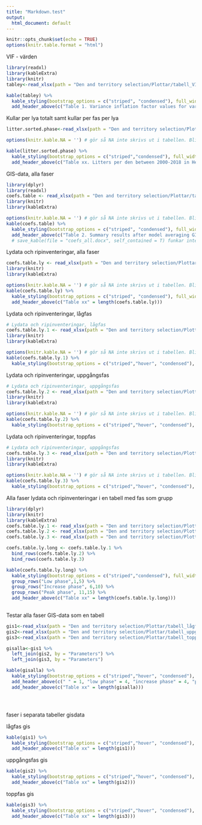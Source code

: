 ```yaml
---
title: "Markdown.test"
output:
  html_document: default
---
```


```r
knitr::opts_chunk$set(echo = TRUE)
options(knitr.table.format = "html")
```
VIF - värden
```r

library(readxl)
library(kableExtra)
library(knitr)
tabley<-read_xlsx(path = "Den and territory selection/Plottar/tabell_VIF-värden_GISdata.xlsx")

kable(tabley) %>%
  kable_styling(bootstrap_options = c("striped", "condensed"), full_width = F, position = "center") %>% 
  add_header_above(c("Table 1. Variance inflation factor values for variables included in the global model" = length(tabley)))

```

Kullar per lya totalt samt kullar per fas per lya

```r
litter.sorted.phase<-read_xlsx(path = "Den and territory selection/Plottar/kullar.totalt.per.lya.kärnlyor.xlsx") 

options(knitr.kable.NA = '') # gör så NA inte skrivs ut i tabellen. Blir blanksteg istället

kable(litter.sorted.phase) %>%
  kable_styling(bootstrap_options = c("striped","condensed"), full_width = F, position = "center") %>% 
  add_header_above(c("Table xx. Litters per den between 2000-2018 in Helags" = length(litter.sorted.phase)))
```

GIS-data, alla faser
```r
library(dplyr)
library(readxl)
coefs.table <- read_xlsx(path = "Den and territory selection/Plottar/tabell_alla_faser.xlsx") # nu funkar det. Man måste läsa in dataramen direkt i markdown. Man kan inte plocka den från environment
library(knitr)
library(kableExtra)

options(knitr.kable.NA = '') # gör så NA inte skrivs ut i tabellen. Blir blanksteg istället
kable(coefs.table) %>%
  kable_styling(bootstrap_options = c("striped", "condensed"), full_width = F, position = "center", font_size = 12) %>% 
  add_header_above(c("Table 2. Summary results after model averaging GIS variables, all phases included" = length(coefs.table))) #anger hur många kolumner titeln ska ligga över
  # save_kable(file = "coefs_all.docx", self_contained = T) funkar inte. Filen blir tom
```
Lydata och ripinventeringar, alla faser
```r
coefs.table.ly <- read_xlsx(path = "Den and territory selection/Plottar/tabell_alla_faser_lydata.xlsx") # nu funkar det. Man måste läsa in dataramen direkt i markdown. Man kan inte plocka den från environment
library(knitr)
library(kableExtra)

options(knitr.kable.NA = '') # gör så NA inte skrivs ut i tabellen. Blir blanksteg istället
kable(coefs.table.ly) %>%
  kable_styling(bootstrap_options = c("striped", "condensed"), full_width = F, position = "center") %>% 
  add_header_above(c("Table xx" = length(coefs.table.ly)))
```



Lydata och ripinventeringar, lågfas


```r
# Lydata och ripinventeringar, lågfas
coefs.table.ly.1 <- read_xlsx(path = "Den and territory selection/Plottar/tabell_lågfas_lydata.xlsx") # nu funkar det. Man måste läsa in dataramen direkt i markdown. Man kan inte plocka den från environment
library(knitr)
library(kableExtra)

options(knitr.kable.NA = '') # gör så NA inte skrivs ut i tabellen. Blir blanksteg istället
kable(coefs.table.ly.1) %>%
  kable_styling(bootstrap_options = c("striped","hover", "condensed"), full_width = F, position = "center") 
```
Lydata och ripinventeringar, uppgångsfas

```r
# Lydata och ripinventeringar, uppgångsfas
coefs.table.ly.2 <- read_xlsx(path = "Den and territory selection/Plottar/tabell_uppgångsfas_lydata.xlsx") # nu funkar det. Man måste läsa in dataramen direkt i markdown. Man kan inte plocka den från environment
library(knitr)
library(kableExtra)

options(knitr.kable.NA = '') # gör så NA inte skrivs ut i tabellen. Blir blanksteg istället
kable(coefs.table.ly.2) %>%
  kable_styling(bootstrap_options = c("striped","hover", "condensed"), full_width = F, position = "center") 
```
Lydata och ripinventeringar, toppfas

```r
# Lydata och ripinventeringar, uppgångsfas
coefs.table.ly.3 <- read_xlsx(path = "Den and territory selection/Plottar/tabell_toppfas_lydata.xlsx") # nu funkar det. Man måste läsa in dataramen direkt i markdown. Man kan inte plocka den från environment
library(knitr)
library(kableExtra)

options(knitr.kable.NA = '') # gör så NA inte skrivs ut i tabellen. Blir blanksteg istället
kable(coefs.table.ly.3) %>%
  kable_styling(bootstrap_options = c("striped","hover", "condensed"), full_width = F, position = "center") 
```
Alla faser lydata och ripinventeringar i en tabell med fas som grupp




```r
library(dplyr)
library(knitr)
library(kableExtra)
coefs.table.ly.1 <- read_xlsx(path = "Den and territory selection/Plottar/tabell_lågfas_lydata.xlsx")
coefs.table.ly.2 <- read_xlsx(path = "Den and territory selection/Plottar/tabell_uppgångsfas_lydata.xlsx")
coefs.table.ly.3 <- read_xlsx(path = "Den and territory selection/Plottar/tabell_toppfas_lydata.xlsx")

coefs.table.ly.long <- coefs.table.ly.1 %>% 
  bind_rows(coefs.table.ly.2) %>% 
  bind_rows(coefs.table.ly.3)

kable(coefs.table.ly.long) %>%
  kable_styling(bootstrap_options = c("striped","condensed"), full_width = F) %>% 
  group_rows("Low phase",1,5) %>% 
  group_rows("Increase phase", 6,10) %>% 
  group_rows("Peak phase", 11,15) %>%
  add_header_above(c("Table xx" = length(coefs.table.ly.long)))
  
```
Testar alla faser GIS-data som en tabell
```r

gis1<-read_xlsx(path = "Den and territory selection/Plottar/tabell_lågfas_GISdata.xlsx")
gis2<-read_xlsx(path = "Den and territory selection/Plottar/tabell_uppgångsfas_GISdata.xlsx")
gis3<-read_xlsx(path = "Den and territory selection/Plottar/tabell_toppfas_GISdata.xlsx")

gisalla<-gis1 %>% 
  left_join(gis2, by = "Parameters") %>% 
  left_join(gis3, by = "Parameters")

kable(gisalla) %>%
  kable_styling(bootstrap_options = c("striped","hover", "condensed"), full_width = F, position = "center", font_size = 8) %>% 
  add_header_above(c(" " = 1, "low phase" = 4, "increase phase" = 4, "peak phase" = 4)) %>% 
  add_header_above(c("Table xx" = length(gisalla)))





```
faser i separata tabeller gisdata

lågfas gis
```r

kable(gis1) %>%
  kable_styling(bootstrap_options = c("striped","hover", "condensed"), full_width = F, position = "center") %>% 
  add_header_above(c("Table xx" = length(gis1)))


```

uppgångsfas gis


```r


kable(gis2) %>%
  kable_styling(bootstrap_options = c("striped","hover", "condensed"), full_width = F, position = "center") %>% 
  add_header_above(c("Table xx" = length(gis2)))
```


toppfas gis

```r


kable(gis3) %>%
  kable_styling(bootstrap_options = c("striped","hover", "condensed"), full_width = F, position = "center") %>% 
  add_header_above(c("Table xx" = length(gis3)))
```
